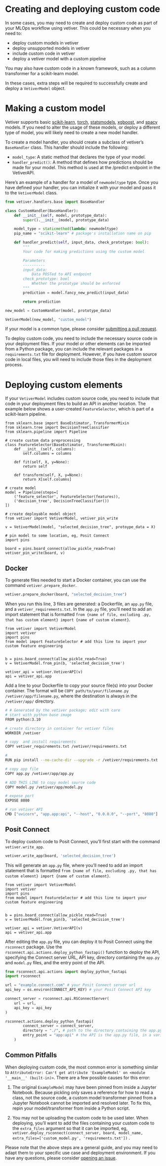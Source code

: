 # Creating and deploying custom code

In some cases, you may need to create and deploy custom code as part of your MLOps workflow using vetiver. This could be necessary when you need to:

-   deploy custom models in vetiver
-   deploy unsupported models in vetiver
-   include custom code in vetiver
-   deploy a vetiver model with a custom pipeline

You may also have custom code in a known framework, such as a column transformer for a scikit-learn model.

In these cases, extra steps will be required to successfully create and deploy a `VetiverModel` object.

# Making a custom model

Vetiver supports basic [scikit-learn](https://scikit-learn.org/), [torch](https://pytorch.org/), [statsmodels](https://www.statsmodels.org/stable/index.html), [xgboost](https://xgboost.readthedocs.io/en/stable/), and [spacy](https://spacy.io/) models. If you need to alter the usage of these models, or deploy a different type of model, you will likely need to create a new model handler.

To create a model handler, you should create a subclass of vetiver's `BaseHandler` class. This handler should include the following:

-   `model_type`: A static method that declares the type of your model.
-   `handler_predict()`: A method that defines how predictions should be made for your model. This method is used at the /predict endpoint in the VetiverAPI.

Here's an example of a handler for a model of `newmodeltype` type. Once you have defined your handler, you can initialize it with your model and pass it to the `VetiverModel` class.

``` python
from vetiver.handlers.base import BaseHandler

class CustomHandler(BaseHandler):
    def __init__(self, model, prototype_data):
        super().__init__(model, prototype_data)

    model_type = staticmethod(lambda: newmodeltype)
    pip_name = "scikit-learn" # package's installation name on pip

    def handler_predict(self, input_data, check_prototype: bool):
        """
        Your code for making predictions using the custom model

        Parameters
        ----------
        input_data:
            Data POSTed to API endpoint
        check_prototype: bool
            Whether the prototype should be enforced
        """
        prediction = model.fancy_new_predict(input_data)

        return prediction

new_model = CustomHandler(model, prototype_data)

VetiverModel(new_model, "custom_model")
```

If your model is a common type, please consider [submitting a pull request](https://github.com/rstudio/vetiver-python/pulls).

To deploy custom code, you need to include the necessary source code in your deployment files. If your model or other elements can be imported from a Python package, you can include the relevant packages in a `requirements.txt` file for deployment. However, if you have custom source code in local files, you will need to include those files in the deployment process.

# Deploying custom elements

If your `VetiverModel` includes custom source code, you need to include that code in your deployment files to build an API in another location. The example below shows a user-created `FeatureSelector`, which is part of a scikit-learn pipeline.

``` .python
from sklearn.base import BaseEstimator, TransformerMixin
from sklearn.tree import DecisionTreeClassifier
from sklearn.pipeline import Pipeline

# create custom data preprocessing
class FeatureSelector(BaseEstimator, TransformerMixin):
    def __init__(self, columns):
        self.columns = columns

    def fit(self, X, y=None):
        return self

    def transform(self, X, y=None):
        return X[self.columns]

# create model
model = Pipeline(steps=[
    ('feature_selector', FeatureSelector(features)),
    ('decision_tree', DecisionTreeClassifier())
])

# create deployable model object
from vetiver import VetiverModel, vetiver_pin_write

v = VetiverModel(model, "selected_decision_tree", protoype_data = X)

# pin model to some location, eg, Posit Connect
import pins

board = pins.board_connect(allow_pickle_read=True)
vetiver_pin_write(board, v)
```

::: panel-tabset
## Docker

To generate files needed to start a Docker container, you can use the command `vetiver.prepare_docker`.

``` python
vetiver.prepare_docker(board, "selected_decision_tree")
```

When you run this line, 3 files are generated: a Dockerfile, an `app.py` file, and a `vetiver_requirements.txt`. In the `app.py` file, you'll need to add an import statement that is formatted `from {name of file, excluding .py, that has custom element} import {name of custom element}`.

``` .python
from vetiver import VetiverModel
import vetiver
import pins
from model import FeatureSelector # add this line to import your custom feature engineering


b = pins.board_connect(allow_pickle_read=True)
v = VetiverModel.from_pin(b, 'selected_decision_tree')

vetiver_api = vetiver.VetiverAPI(v)
api = vetiver_api.app
```

Add a line to your Dockerfile to copy your source file(s) into your Docker container. The format will be `COPY path/to/your/filename.py /vetiver/app/filename.py`, where the destination is always in the `/vetiver/app/` directory.

``` .bash
# # Generated by the vetiver package; edit with care
# start with python base image
FROM python:3.10

# create directory in container for vetiver files
WORKDIR /vetiver

# copy  and install requirements
COPY vetiver_requirements.txt /vetiver/requirements.txt

#
RUN pip install --no-cache-dir --upgrade -r /vetiver/requirements.txt

# copy app file
COPY app.py /vetiver/app/app.py

# ADD THIS LINE to copy model source code
COPY model.py /vetiver/app/model.py

# expose port
EXPOSE 8080

# run vetiver API
CMD ["uvicorn", "app.app:api", "--host", "0.0.0.0", "--port", "8080"]
```

## Posit Connect

To deploy custom code to Posit Connect, you'll first start with the command `vetiver.write_app`.

``` python
vetiver.write_app(board, 'selected_decision_tree')
```

This will generate an `app.py` file, where you'll need to add an import statement that is formatted `from {name of file, excluding .py, that has custom element} import {name of custom element}`.

``` .python
from vetiver import VetiverModel
import vetiver
import pins
from model import FeatureSelector # add this line to import your custom feature engineering


b = pins.board_connect(allow_pickle_read=True)
v = VetiverModel.from_pin(b, 'selected_decision_tree')

vetiver_api = vetiver.VetiverAPI(v)
api = vetiver_api.app
```

After editing the `app.py` file, you can deploy it to Posit Connect using the `rsconnect` package. Use the `rsconnect.api.actions.deploy_python_fastapi()` function to deploy the API, specifying the Connect server URL, API key, directory containing the `app.py` and `model.py` files, and the entry point of the API.

``` python
from rsconnect.api.actions import deploy_python_fastapi
import rsconnect

url = "example.connect.com" # your Posit Connect server url
api_key = os.environ(CONNECT_API_KEY) # your Posit Connect API key

connect_server = rsconnect.api.RSConnectServer(
    url = url,
    api_key = api_key
)

rsconnect.actions.deploy_python_fastapi(
        connect_server = connect_server,
        directory = "./", # path to the directory containing the app.py and model.py files
        entry_point = "app:api" # the API is the app.py file, in a variable named api
    )
```
:::

## Common Pitfalls

When deploying custom code, the most common error is something similar to `AttributeError: Can't get attribute 'ExampleModel' on <module '__main__' (built-in)>`. There are a few possible causes for this error:

1.  The original `ExampleModel` may have been pinned from inside a Jupyter Notebook. Because pickling only saves a reference for how to read a class, not the source code, a custom model transformer pinned from a Jupyter Notebook cannot be imported and resolved later. To fix this, repin your model/transformer from inside a Python script.

2.  You may not be uploading the custom code to be used later. When deploying, you'll want to add the files containing your custom code to the `extra_files` argument so that it can be imported, eg, `vetiver.deploy_rsconnect(connect_server, board, model_name, extra_files=['custom_model.py', 'requirements.txt'])` .

Please note that the above steps are a general guide, and you may need to adapt them to your specific use case and deployment environment. If you have any questions, please consider [opening an issue](https://github.com/rstudio/vetiver-python/issues/new).
